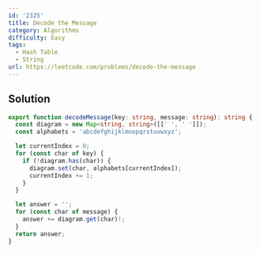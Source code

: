 ```yaml
---
id: '2325'
title: Decode the Message
category: Algorithms
difficulty: Easy
tags:
  - Hash Table
  - String
url: https://leetcode.com/problems/decode-the-message
---
```


## Solution

```typescript filename="solution.ts" copy
export function decodeMessage(key: string, message: string): string {
  const diagram = new Map<string, string>([[' ', ' ']]);
  const alphabets = 'abcdefghijklmnopqrstuvwxyz';

  let currentIndex = 0;
  for (const char of key) {
    if (!diagram.has(char)) {
      diagram.set(char, alphabets[currentIndex]);
      currentIndex += 1;
    }
  }

  let answer = '';
  for (const char of message) {
    answer += diagram.get(char)!;
  }
  return answer;
}
```
